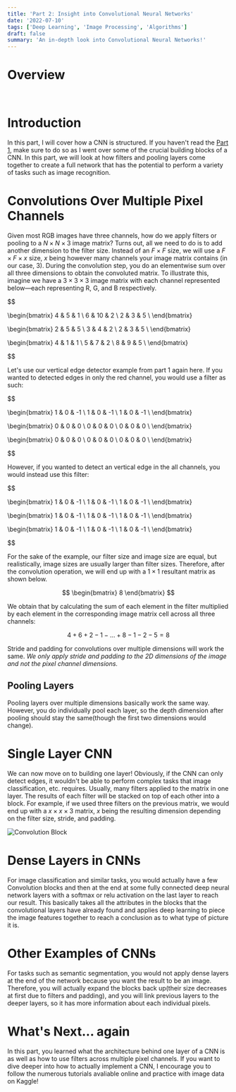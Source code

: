 ```yaml
---
title: 'Part 2: Insight into Convolutional Neural Networks'
date: '2022-07-10'
tags: ['Deep Learning', 'Image Processing', 'Algorithms']
draft: false
summary: 'An in-depth look into Convolutional Neural Networks!'
---
```



# Overview

<TOCInline toc={props.toc} exclude="Overview" toHeading={2} asDisclosure />
<br />

# Introduction

In this part, I will cover how a CNN is structured. If you haven't read the [Part 1](/blog/ConvolutionalNeuralNetworks/cnn1), make sure to do so as I went over some
of the crucial building blocks of a CNN. In this part, we will look at how filters and pooling layers come together to create a full network that has the potential
to perform a variety of tasks such as image recognition.

# Convolutions Over Multiple Pixel Channels

Given most RGB images have three channels, how do we apply filters or pooling to a $N \times N \times 3$ image matrix? Turns out, all we need to do is to add
another dimension to the filter size. Instead of an $F \times F$ size, we will use a $F \times F \times x$ size, $x$ being however many channels your image matrix
contains (in our case, 3). During the convolution step, you do an elementwise sum over all three dimensions to obtain the convoluted matrix. To illustrate this, imagine we have a
$3 \times 3 \times 3$ image matrix with each channel represented below—each representing R, G, and B respectively.

$$

\begin{bmatrix}
  4 & 5 & 1 \\
  6 & 10 & 2 \\
  2 & 3 & 5 \\
\end{bmatrix}

\begin{bmatrix}
  2 & 5 & 5 \\
  3 & 4 & 2 \\
  2 & 3 & 5 \\
\end{bmatrix}

\begin{bmatrix}
  4 & 1 & 1 \\
  5 & 7 & 2 \\
  8 & 9 & 5 \\
\end{bmatrix}

$$

Let's use our vertical edge detector example from part 1 again here. If you wanted to detected edges in only the red channel, you would use a filter as such:

$$

\begin{bmatrix}
  1 & 0 & -1 \\
  1 & 0 & -1 \\
  1 & 0 & -1 \\
\end{bmatrix}

\begin{bmatrix}
  0 & 0 & 0 \\
  0 & 0 & 0 \\
  0 & 0 & 0 \\
\end{bmatrix}

\begin{bmatrix}
  0 & 0 & 0 \\
  0 & 0 & 0 \\
  0 & 0 & 0 \\
\end{bmatrix}

$$

However, if you wanted to detect an vertical edge in the all channels, you would instead use this filter:

$$

\begin{bmatrix}
  1 & 0 & -1 \\
  1 & 0 & -1 \\
  1 & 0 & -1 \\
\end{bmatrix}

\begin{bmatrix}
  1 & 0 & -1 \\
  1 & 0 & -1 \\
  1 & 0 & -1 \\
\end{bmatrix}

\begin{bmatrix}
  1 & 0 & -1 \\
  1 & 0 & -1 \\
  1 & 0 & -1 \\
\end{bmatrix}

$$

For the sake of the example, our filter size and image size are equal, but realistically, image sizes are usually larger than filter sizes. Therefore, after the
convolution operation, we will end up with a $1 \times 1$ resultant matrix as shown below.

$$
\begin{bmatrix}
  8
\end{bmatrix}
$$

We obtain that by calculating the sum of each element in the filter multiplied by each element in the corresponding image matrix cell across all three channels:

$$
4 + 6 + 2 - 1 - ... + 8 - 1 - 2 - 5 = 8
$$

Stride and padding for convolutions over multiple dimensions will work the same. *We only apply stride and padding to the 2D dimensions of the image and not the
pixel channel dimensions.*

## Pooling Layers

Pooling layers over multiple dimensions basically work the same way. However, you do individually pool each layer, so the depth dimension after pooling should
stay the same(though the first two dimensions would change).

# Single Layer CNN

We can now move on to building one layer! Obviously, if the CNN can only detect edges, it wouldn't be able to perform complex tasks that image classification, etc.
requires. Usually, many filters applied to the matrix in one layer. The results of each filter will be stacked on top of each other into a block. For example,
if we used three filters on the previous matrix, we would end up with a $x \times x \times 3$ matrix, $x$ being the resulting dimension depending on the filter size,
stride, and padding.

![Convolution Block](/static/images/Block.svg)

# Dense Layers in CNNs

For image classification and similar tasks, you would actually have a few Convolution blocks and then at the end at some fully connected deep neural
network layers with a softmax or relu activation on the last layer to reach our result. This basically takes all the attributes in the blocks that the
convolutional layers have already found and applies deep learning to piece the image features together to reach a conclusion as to what type of picture
it is.

# Other Examples of CNNs

For tasks such as semantic segmentation, you would not apply dense layers at the end of the network because you want the result to be an image.
Therefore, you will actually expand the blocks back up(their size decreases at first due to filters and padding), and you will link previous layers to the
deeper layers, so it has more information about each individual pixels.

# What's Next... again

In this part, you learned what the architecture behind one layer of a CNN is as well as how to use filters across multiple pixel channels. If you want to
dive deeper into how to actually implement a CNN, I encourage you to follow the numerous tutorials avaliable online and practice with image data on Kaggle!